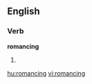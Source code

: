 ==English==

===Verb===
'''romancing'''

# {{present participle of|[[romance]]}}

[[hu:romancing]]
[[vi:romancing]]